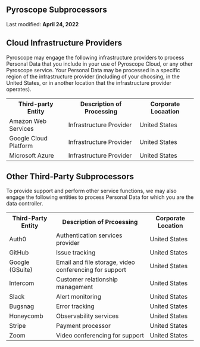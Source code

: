 <section class="ps-legal">
  <div class="ps-legal__inner">
    <h1 class="ps-legal__title">Pyroscope Subprocessors</h1>
    <p>Last modified: <strong>April 24, 2022</strong></p>
    <div class="ps-legal__content">
      <h2>Cloud Infrastructure Providers</h2>
      <p>Pyroscope may engage the following infrastructure providers to process Personal Data that you include in your
        use of Pyroscope Cloud, or any other Pyroscope service. Your Personal Data may be processed in
        a specific region of the infrastructure provider (including of your choosing, in the United States, or in
        another location that the infrastructure provider operates).</p>
      <table>
        <tr>
          <th><strong>Third-party Entity</strong></th>
          <th><strong>Description of Processing</strong></th>
          <th><strong>Corporate Locaation</strong></th>
        </tr>
        <tr>
          <td>Amazon Web Services</td>
          <td>Infrastructure Provider</td>
          <td>United States</td>
        </tr>
        <tr>
          <td>Google Cloud Platform</td>
          <td>Infrastructure Provider</td>
          <td>United States</td>
        </tr>
        <tr>
          <td>Microsoft Azure</td>
          <td>Infrastructure Provider</td>
          <td>United States</td>
        </tr>
      </table>
      <h2>Other Third-Party Subprocessors</h2>
      <p>To provide support and perform other service functions, we may also engage the following entities to process
        Personal Data for which you are the data controller.</p>
      <table>
        <tr>
          <th width="25%"><strong>Third-Party Entity</strong></th>
          <th width="50%"><strong>Description of Prcoessing</strong></th>
          <th width="25%"><strong>Corporate Location</strong></th>
        </tr>
        <tr>
          <td>Auth0</td>
          <td>Authentication services provider</td>
          <td>United States</td>
        </tr>
        <tr>
          <td>GitHub</td>
          <td>Issue tracking</td>
          <td>United States</td>
        </tr>
        <tr>
          <td>Google (GSuite)</td>
          <td>Email and file storage, video conferencing for support</td>
          <td>United States</td>
        </tr>
        <tr>
          <td>Intercom</td>
          <td>Customer relationship management</td>
          <td>United States</td>
        </tr>
        <tr>
          <td>Slack</td>
          <td>Alert monitoring</td>
          <td>United States</td>
        </tr>
        <tr>
          <td>Bugsnag</td>
          <td>Error tracking</td>
          <td>United States</td>
        </tr>
        <tr>
          <td>Honeycomb</td>
          <td>Observability services</td>
          <td>United States</td>
        </tr>
        <tr>
          <td>Stripe</td>
          <td>Payment processor</td>
          <td>United States</td>
        </tr>
        <tr>
          <td>Zoom</td>
          <td>Video conferencing for support</td>
          <td>United States</td>
        </tr>
      </table>
    </div>
  </div>
</section>
